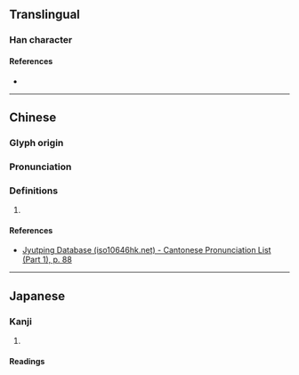 {{character info}}
==Translingual==

===Han character===
{{Han char|rn=32|rad=土|as=09|sn=12|four=48121|canj=GOMN|ids=⿰土俞}}

====References====
* {{Han ref|kx=0233.300|dkj=05269|dj=0471.080|hdz=10465.040|uh=582C|ud=22572|bh=D8B2|bd=55474}}

----

==Chinese==
{{zh-forms}}

===Glyph origin===
{{Han etym}}

===Pronunciation===
{{zh-pron
|m=yú
|c=jyu4
|mc=y
|oc=y
|cat=
}}

===Definitions===
{{zh-hanzi}}

# {{rfdef|zh}}

====References====
* [http://www.iso10646hk.net/jp/document/download.jsp Jyutping Database (iso10646hk.net) - Cantonese Pronunciation List (Part 1), p. 88]

----

==Japanese==

===Kanji===
{{ja-kanji|grade=|rs=土09}}

# {{rfdef|ja|sort=土09}}

====Readings====
{{ja-readings|on=[[ゆ]] (yu)|kun=[[つか]] (tsuka)}}